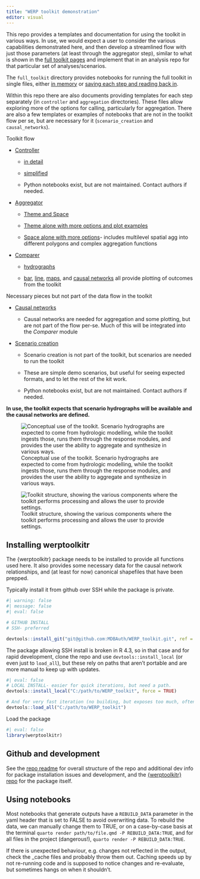 ```yaml
---
title: "WERP toolkit demonstration"
editor: visual
---
```


This repo provides a templates and documentation for using the toolkit in various ways. In use, we would expect a user to consider the various capabilities demonstrated here, and then develop a streamlined flow with just those parameters (at least through the aggregator step), similar to what is shown in the [full toolkit pages](full_toolkit/full_toolkit_overview.qmd) and implement that in an analysis repo for that particular set of analyses/scenarios.

The `full_toolkit` directory provides notebooks for running the full toolkit in single files, either [in memory](full_toolkit/WERP_toolkit_in_memory) or [saving each step and reading back in](full_toolkit/WERP_toolkit_save_steps.qmd).

Within this repo there are also documents providing templates for each step separately (in `controller` and `aggregation` directories). These files allow exploring more of the options for calling, particularly for aggregation. There are also a few templates or examples of notebooks that are not in the toolkit flow per se, but are necessary for it (`scenario_creation` and `causal_networks`).

Toolkit flow

-   [Controller](controller/controller_overview.qmd)

    -   [in detail](controller/controller_ewr_stepthrough.qmd)

    -   [simplified](controller/controller_ewr_wrapped.qmd)

    -   Python notebooks exist, but are not maintained. Contact authors if needed.

-   [Aggregator](aggregator/aggregation_overview.qmd)

    -   [Theme and Space](aggregator/theme_space_agg.qmd)

    -   [Theme alone with more options and plot examples](aggregator/theme_agg.qmd)

    -   [Space alone with more options](aggregator/spatial_agg.qmd)- includes multilevel spatial agg into different polygons and complex aggregation functions

-   [Comparer](comparer/comparer_overview.qmd)

    -   [hydrographs](comparer/hydrographs.qmd)

    -   [bar](comparer/bar_plots.qmd), [line](comparer/line_plots.qmd), [maps](comparer/maps.qmd), and [causal networks](comparer/causal_plots.qmd) all provide plotting of outcomes from the toolkit

Necessary pieces but not part of the data flow in the toolkit

-   [Causal networks](causal_networks/causal_plots.qmd)

    -   Causal networks are needed for aggregation and some plotting, but are not part of the flow per-se. Much of this will be integrated into the *Comparer* module

-   [Scenario creation](scenario_creation/scenario_creation_more.qmd)

    -   Scenario creation is not part of the toolkit, but scenarios are needed to run the toolkit

    -   These are simple demo scenarios, but useful for seeing expected formats, and to let the rest of the kit work.

    -   Python notebooks exist, but are not maintained. Contact authors if needed.

**In use, the toolkit expects that scenario hydrographs will be available and the causal networks are defined.**

![Conceptual use of the toolkit. Scenario hydrographs are expected to come from hydrologic modelling, while the toolkit ingests those, runs them through the response modules, and provides the user the ability to aggregate and synthesize in various ways.](images/Presentation1.jpg)

![Toolkit structure, showing the various components where the toolkit performs processing and allows the user to provide settings.](images/architecture.jpg)

## Installing werptoolkitr

The {werptoolkitr} package needs to be installed to provide all functions used here. It also provides some necessary data for the causal network relationships, and (at least for now) canonical shapefiles that have been prepped.

Typically install it from github over SSH while the package is private.

```r
#| warning: false
#| message: false
#| eval: false

# GITHUB INSTALL
# SSH- preferred

devtools::install_git("git@github.com:MDBAuth/WERP_toolkit.git", ref = 'master', force = TRUE, upgrade = 'ask')
```

The package allowing SSH install is broken in R 4.3, so in that case and for rapid development, clone the repo and use `devtools::install_local` (or even just to `load_all`), but these rely on paths that aren't portable and are more manual to keep up with updates.

```r
#| eval: false
# LOCAL INSTALL- easier for quick iterations, but need a path.
devtools::install_local("C:/path/to/WERP_toolkit", force = TRUE)

# And for very fast iteration (no building, but exposes too much, often)
devtools::load_all("C:/path/to/WERP_toolkit")
```

Load the package

```r
#| eval: false
library(werptoolkitr)
```

## Github and development

See the [repo readme](https://github.com/MDBAuth/WERP_toolkit_demo) for overall structure of the repo and additional dev info for package installation issues and development, and the [{werptoolkitr} repo](https://github.com/MDBAuth/WERP_toolkit) for the package itself.

## Using notebooks

Most notebooks that generate outputs have a `REBUILD_DATA` parameter in the yaml header that is set to FALSE to avoid overwriting data. To rebuild the data, we can manually change them to TRUE, or on a case-by-case basis at the terminal `quarto render path/to/file.qmd -P REBUILD_DATA:TRUE`, and for all files in the project (dangerous!), `quarto render -P REBUILD_DATA:TRUE`.

If there is unexpected behaviour, e.g. changes not reflected in the output, check the \_cache files and probably throw them out. Caching speeds up by not re-running code and is supposed to notice changes and re-evaluate, but sometimes hangs on when it shouldn't.
